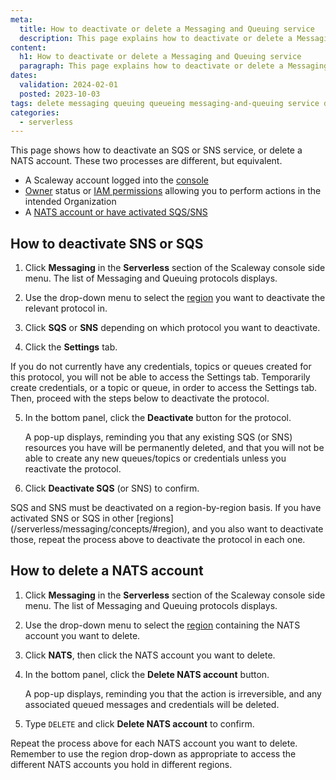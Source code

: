 ```yaml
---
meta:
  title: How to deactivate or delete a Messaging and Queuing service
  description: This page explains how to deactivate or delete a Messaging and Queuing service
content:
  h1: How to deactivate or delete a Messaging and Queuing service
  paragraph: This page explains how to deactivate or delete a Messaging and Queuing service
dates:
  validation: 2024-02-01
  posted: 2023-10-03
tags: delete messaging queuing queueing messaging-and-queuing service disable deactivate nats-account stop
categories:
  - serverless 
---
```


This page shows how to deactivate an SQS or SNS service, or delete a NATS account. These two processes are different, but equivalent.

<Macro id="requirements" />

- A Scaleway account logged into the [console](https://console.scaleway.com)
- [Owner](/identity-and-access-management/iam/concepts/#owner) status or [IAM permissions](/identity-and-access-management/iam/concepts/#permission) allowing you to perform actions in the intended Organization
- A [NATS account or have activated SQS/SNS](/serverless/messaging/how-to/get-started/)

## How to deactivate SNS or SQS

1. Click **Messaging** in the **Serverless** section of the Scaleway console side menu. The list of Messaging and Queuing protocols displays.

2. Use the drop-down menu to select the [region](/serverless/messaging/concepts/#region) you want to deactivate the relevant protocol in.

3. Click **SQS** or **SNS** depending on which protocol you want to deactivate.

4. Click the **Settings** tab.

  <Message type="tip">
  If you do not currently have any credentials, topics or queues created for this protocol, you will not be able to access the Settings tab. Temporarily create credentials, or a topic or queue, in order to access the Settings tab. Then, proceed with the steps below to deactivate the protocol.
  </Message>

5. In the bottom panel, click the **Deactivate** button for the protocol.

    A pop-up displays, reminding you that any existing SQS (or SNS) resources you have will be permanently deleted, and that you will not be able to create any new queues/topics or credentials unless you reactivate the protocol.

6. Click **Deactivate SQS** (or SNS) to confirm.

<Message type="note">
SQS and SNS must be deactivated on a region-by-region basis. If you have activated SNS or SQS in other [regions](/serverless/messaging/concepts/#region), and you also want to deactivate those, repeat the process above to deactivate the protocol in each one.
</Message>

## How to delete a NATS account

1. Click **Messaging** in the **Serverless** section of the Scaleway console side menu. The list of Messaging and Queuing protocols displays.

2. Use the drop-down menu to select the [region](/serverless/messaging/concepts/#region) containing the NATS account you want to delete.

3. Click **NATS**, then click the NATS account you want to delete.

4. In the bottom panel, click the **Delete NATS account** button.

    A pop-up displays, reminding you that the action is irreversible, and any associated queued messages and credentials will be deleted.

5. Type `DELETE` and click **Delete NATS account** to confirm.

<Message type="note">
Repeat the process above for each NATS account you want to delete. Remember to use the region drop-down as appropriate to access the different NATS accounts you hold in different regions.
</Message>



